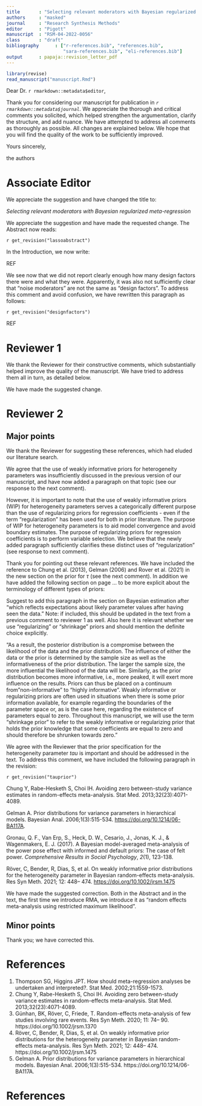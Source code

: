 ```yaml
---
title       : "Selecting relevant moderators with Bayesian regularized meta-regression"
authors     : "masked"
journal     : "Research Synthesis Methods"
editor      : "Pigott"
manuscript  : "RSM-04-2022-0056"
class       : "draft"
bibliography      : ["r-references.bib", "references.bib",
                     "sara-references.bib", "eli-references.bib"]
output      : papaja::revision_letter_pdf
---
```


```r
library(revise)
read_manuscript("manuscript.Rmd")
```

Dear Dr. `r rmarkdown::metadata$editor`,

Thank you for considering our manuscript for publication in _`r rmarkdown::metadata$journal`_.
We appreciate the thorough and critical comments you solicited,
which helped strengthen the argumentation, clarify the structure, and add nuance.
We have attempted to address all comments as thoroughly as possible.
All changes are explained below.
We hope that you will find the quality of the work to be sufficiently improved.

Yours sincerely,

the authors

# Associate Editor {-}

\RC{The authors introduce their implementation of a regularisation approach for estimation and variable selection in meta-regression, which seems a timely contribution given the danger of overfitting. Some more detail or elaboration would be helpful in some places.}

\RC{please consider whether the title is appropriate, or whether (something like) "Selecting..." or "Selection of..." might be better.}

We appreciate the suggestion and have changed the title to:

*Selecting relevant moderators with Bayesian regularized meta-regression*

\RC{in abstract and Introduction, please consider being more concrete here: it might be good to mention here already that this is about penalisation/LASSO/horseshoe priors in order to give the reader a better idea.}

We appreciate the suggestion and have made the requested change. The Abstract now reads:

`r get_revision("lassoabstract")`

In the Introduction, we now write:

REF

\RC{on p.16 (Section "design factors"):
what were the total numbers of variables (or "noise moderators")?}

We see now that we did not report clearly enough how many design factors there were and what they were.
Apparently, it was also not sufficiently clear that "noise moderators" are not the same as "design factors".
To address this comment and avoid confusion, we have rewritten this paragraph as follows:

`r get_revision("designfactors")`

\RC{regarding the 3rd comment by Reviewer 1: in the context of variable selection, the so-called "penalized complexity priors" (here: exponential priors for the heterogeneity standard deviation) might play a role.}

REF

# Reviewer 1

\RC{The manuscript provides an interesting approach based on regularization to selection of covariates in meta-regression, when the number of covariates is relevant. The Authors focus on a Bayesian strategy.
Although I found the topic interesting, the study needs some additional investigations and the text needs to be substantially modified in order to provide a clear and exhaustive picture of the proposal.
My comments and questions are listed below.}

We thank the Reviewer for their constructive comments, which substantially helped improve the quality of the manuscript.
We have tried to address them all in turn, as detailed below.

\RC{The introduction is too long in terms of explanation of the meta-regression and selection of covariates problems, with many repetitions. For example, end of page 4 and beginning of page 5 include many repetitions about between-study heterogeneity. Other parts, instead, require a substantially deeper explanation.}



\RC{Which theories useful for variable selection do you refer to in page 5 ? The description is extremely vague.}

\RC{The topic of the study is variable selection from a Bayesian point of view: but the description is so short. Just a few lines about the novelty of the paper in page 6, with no clear description of the proposal and with the reference to pema package without even the explanation of the name of the package.}

\RC{Statistical underpinnings: Again, I found a lot of repetitions in the text.}

\RC{Probably, in (1) you mean $\theta$ and not $\Theta$? As you have $\theta$ int the text. Why do you use theta and not beta, as you do for the meta-regression model in (7)? The notation would be simplified and would be more consistent.}

\RC{The sentence in lines 132-133 is not clear.}

\RC{line 147: probably the explanation of the error term should be anticipated where the error term appears for the first time.}

\RC{line 152: “to estimate this model “ has a preferable statistical sound than “to solve this model”}

\RC{lines 163- 166 describe some features of regularization….but regularization is introduced later, from line 167.}

\RC{Regularized regression + Bayesian estimation
I found both the sections very short and lacking of many details.}

\RC{what about the existing literature using lasso for meta-regression?}

\RC{In addition, I expected some references about the theory of LASSO given the relevance of the instrument in the literature.}

\RC{line 183-184: “other penalties exist”: ok, so discuss about, indicate advantages and disadvantages of the other solutions; why do you not focus on them in the study? If you do not, just explain why.}

\RC{Bayesian estimation: I think that some additional methodological details and additional explanations about priors and their comparison to the classical LASSO would help the reader.}

\RC{Why details relevant for the Bayesian estimation are included in the “Implementation” section? I mean lasso prior and horseshoe prior, that is, details useful to understand the methodology.}

\RC{Can you comment about the choice of the numerical values in the priors at the end of page 11?}

\RC{line 221: “this extension”: which one?}

\RC{line 225: “This is accomplished by..” Why?}

\RC{line 240: “values are reasonable in most applications” Why? Can you prove this?}

\RC{lines 244-251 seems to be pertinent to the methodology of the proposal not to implementation.}

\RC{More in general, I do not like to see a mixture of methodology and R code. I think I would be more useful for  the reader to have sections describing the proposed approach and the underlying methodology (something that is not present at the emano) and then having an appendix about the code. }

\RC{line 278: “x==0” could be substituted by “x is equal to 0” as this is a text, not a source code.}

We have made the suggested change.

\RC{Intercept.
I don’t think it is so relevant to deserve a section. Why not inserting a line in the section devoted to the code?}

\RC{Performance indicators, Design factors, Predictive performance
* You split the data in training set and test set, for each iteration. So, how do you account for the variability associated to the choice of the test set (as done for example in cross-validation)?}

\RC{I’m surprised by the large number fo linea devoted to the explanation of such a basic indicator like R2. In addition, it is well known to be optimistic, and thus the adjusted version I usually preferable. Why don’t you evaluate the method using other indicators, such as the adjusted r2, AIC, or BIC?}

\RC{line 344: I suppose you mean the estimate of sensitivity and specificity.}

\RC{line 368: 100 datasets only? Probably, there is a typo, as 100 is the number of datasets included in the test set, if I’m not wrong. In any case, 100 is a very low number of replicates for a simulation study, I suggest to increase at least to the common value equal to 1,000.}

\RC{line 385: do you mean “Table” 1?}

\RC{line 405: “the” most negative?}

\RC{lines 449-452 are not necessary as bias and variance are known concepts. However, in Tables I can see only bias, and not information about variance.}

\RC{lines 469-470: there is a white space}

\RC{Could you please avoid writing pema::bonapersona and use instead dataset titled bonapersona in the R pema package? This is not a list of lines code, but a text.}

\RC{you have 440 experiments in the dataset: do you mean 440 study included in the meta-regression? If so, the number is much. Larger than the scenarios evaluated in the simulations.}

\RC{Finally, There are many typos and inconsistencies throughout the text (e.g., data set and dataset, random effect and randoms-effects, …).}

# Reviewer 2

\RC{Comments to the Author
The authors investigated selection of moderators for the meta-regression, which is especially useful to explain the sources of heterogeneity between trials. They proposed the use of regularizing priors for meta-regression within a Bayesian framework. They shared publicly available R package "pema" which relies on rstan, which helps practitioners to use the proposed methods. I think the contribution of the paper and R package is important. However, I have some comments.}

## Major points

\RC{1) I think it is important to note some limitations of meta-regression. For example, the use of moderators might "break" the randomization, when the studies analyzed are randomized controlled trials. This is because it is not possible to randomize patients to one moderator, see Thompson and Higgins (2002) section 3 for further discussion of limitations of meta-regression of clinical trials.}

\RC{2) Important references are missing, in which the use of regularization or penalization approaches for the meta-analysis were investigated, although not the same purpose as in the current paper. For example, in Chung et al (2013) regularizing prior was used for the heterogeneity parameter to avoid boundary estimates, and in Günhan et al (2020) regularizing priors were used for the heterogeneity parameter and treatment effect parameter to deal with data sparsity. Finally and most importantly, Röver et al (2021) reviewed different use of regularizing priors and provided some guidance. Note that in the mentioned references, the term of weakly informative priors are used instead of regularizing priors (also see an earlier reference by Gelman (2006) in a hierarchical model context). Mention of these publications and relationship to the present paper can help the reader.}

We thank the Reviewer for suggesting these references, which had eluded our literature search.

We agree that the use of weakly informative priors for heterogeneity parameters was insufficiently discussed in the previous version of our manuscript, and have now added a paragraph on that topic (see our response to the next comment).

However, it is important to note that the use of weakly informative priors (WIP) for heterogeneity parameters serves a categorically different purpose than the use of regularizing priors for regression coefficients - even if the term "regularization" has been used for both in prior literature.
The purpose of WIP for heterogeneity parameters is to aid model convergence and avoid boundary estimates.
The purpose of regularizing priors for regression coefficients is to perform variable selection.
We believe that the newly added paragraph sufficiently clarifies these distinct uses of "regularization" (see response to next comment).

Thank you for pointing out these relevant references. We have included the reference to Chung et al. (2013), Gelman (2006) and Rover et al. (2021) in the new section on the prior for $\tau$ (see the next comment). In addition we have added the following section on page ... to be more explicit about the terminology of different types of priors:

Suggest to add this paragraph in the section on Bayesian estimation after "which reflects expectations about likely parameter values after having seen the data." Note: if included, this should be updated in the text from a previous comment to reviewer 1 as well. Also here it is relevant whether we use "regularizing" or "shrinkage" priors and should mention the definite choice explicitly.

"As a result, the posterior distribution is a compromise between the likelihood of the data and the prior distribution. The influence of either the data or the prior is determined by the sample size as well as the informativeness of the prior distribution. The larger the sample size, the more influential the likelihood of the data will be. Similarly, as the prior distribution becomes more informative, i.e., more peaked, it will exert more influence on the results. Priors can thus be placed on a continuum from "non-informative" to "highly informative". Weakly informative or regularizing priors are often used in situations when there is some prior information available, for example regarding the boundaries of the parameter space or, as is the case here, regarding the existence of parameters equal to zero. Throughout this manuscript, we will use the term "shrinkage prior" to refer to the weakly informative or regularizing prior that holds the prior knowledge that some coefficients are equal to zero and should therefore be shrunken towards zero."


\RC{3) An important part of Bayesian random-effects meta-analysis is the specification of the prior for the heterogeneity parameter tau. Can you include more specifications on the prior choice for tau and influence of the choice to the results (if there is any).}

We agree with the Reviewer that the prior specification for the heterogeneity parameter $tau$ is important and should be addressed in the text.
To address this comment, we have included the following paragraph in the revision:

`r get_revision("tauprior")`

Chung Y, Rabe-Hesketh S, Choi IH. Avoiding zero between-study variance estimates in random-effects meta-analysis. Stat Med. 2013;32(23):4071-4089.  

Gelman A. Prior distributions for variance parameters in hierarchical models. Bayesian Anal. 2006;1(3):515-534. [https://doi.org/10.1214/06-BA117A](https://doi.org/10.1214/06-BA117A "https://doi.org/10.1214/06-BA117A").

Gronau, Q. F., Van Erp, S., Heck, D. W., Cesario, J., Jonas, K. J., & Wagenmakers, E. J. (2017). A Bayesian model-averaged meta-analysis of the power pose effect with informed and default priors: The case of felt power. _Comprehensive Results in Social Psychology_, _2_(1), 123-138.

Röver, C, Bender, R, Dias, S, et al. On weakly informative prior distributions for the heterogeneity parameter in Bayesian random-effects meta-analysis. Res Syn Meth. 2021; 12: 448– 474. [https://doi.org/10.1002/jrsm.1475](https://doi.org/10.1002/jrsm.1475 "https://doi.org/10.1002/jrsm.1475")  

\RC{4) In the abstract and in the main text, it states "We present a simulation study to validate the performance of BRMA relative to state-of-the-art meta-regression (RMA)". What does RMA refer to here, is it "Random effect Meta-Analysis using REML"? If yes, I think the term random-effect meta-analysis (or meta-regression) using RMLE is more clear than state-of-the-art meta-analysis (or meta-regression).}

We have made the suggested correction. Both in the Abstract and in the text, the first time we introduce RMA, we introduce it as "random effects meta-analysis using restricted maximum likelihood".

## Minor points

\RC{Line 385: "see 1": I think Table is missing}

Thank you; we have corrected this.

# References
1) Thompson SG, Higgins JPT. How should meta-regression analyses be undertaken and interpreted?. Stat Med. 2002;21:1559-1573.
2) Chung Y, Rabe-Hesketh S, Choi IH. Avoiding zero between-study variance estimates in random-effects meta-analysis. Stat Med. 2013;32(23):4071-4089.
3) Günhan, BK, Röver, C, Friede, T. Random-effects meta-analysis of few studies involving rare events. Res Syn Meth. 2020; 11: 74– 90. https://doi.org/10.1002/jrsm.1370
4) Röver, C, Bender, R, Dias, S, et al. On weakly informative prior distributions for the heterogeneity parameter in Bayesian random-effects meta-analysis. Res Syn Meth. 2021; 12: 448– 474. https://doi.org/10.1002/jrsm.1475
5) Gelman A. Prior distributions for variance parameters in hierarchical models. Bayesian Anal. 2006;1(3):515-534. https://doi.org/10.1214/06-BA117A.



\newpage

# References

::: {#refs custom-style="Bibliography"}
:::
